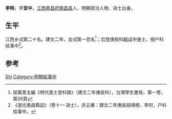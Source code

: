 {{Otheruses|other=名为李時的其他人物|李時}}

'''李時'''，字'''宜中'''，[[江西|江西]][[南昌府|南昌府]][[南昌县|南昌县]]人，明朝政治人物、进士出身。

== 生平 ==
江西乡试第二十名。建文二年，会试第一百名<ref>屈萬里主編《明代進士登科錄》（建文二年庚辰科），台灣學生書局，第一卷，第26頁</ref>；后登庚辰科[[殿试|殿试]]中進士，授户科给事中<ref>《道光南昌縣誌》（卷十一·进士），庆云著：建文二年庚辰胡靖榜，李时，户科给事中。</ref>。

== 参考 ==
{{reflist}}

{{建文二年庚辰科殿試金榜}}

{{Authority control}}

{{DEFAULTSORT:Li李}}
[[Category:李姓|Shi]]
[[Category:明朝給事中|Category:明朝給事中]]


{{明朝人物小作品}}